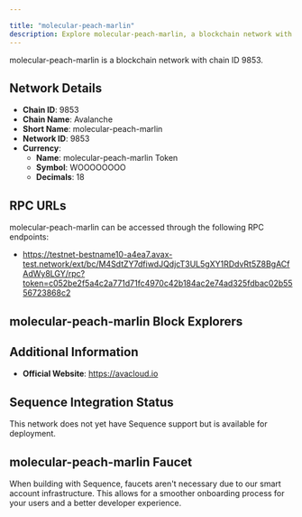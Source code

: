```yaml
---

title: "molecular-peach-marlin"
description: Explore molecular-peach-marlin, a blockchain network with chain ID 9853. Learn about its native currency, molecular-peach-marlin Token, and how to interact with the network.
---
```




molecular-peach-marlin is a blockchain network with chain ID 9853.

## Network Details

- **Chain ID**: 9853
- **Chain Name**: Avalanche
- **Short Name**: molecular-peach-marlin
- **Network ID**: 9853
- **Currency**: 
  - **Name**: molecular-peach-marlin Token
  - **Symbol**: WOOOOOOOO
  - **Decimals**: 18

## RPC URLs

molecular-peach-marlin can be accessed through the following RPC endpoints:

- https://testnet-bestname10-a4ea7.avax-test.network/ext/bc/M4SdtZY7dfiwdJQdjcT3UL5gXY1RDdvRt5Z8BgACfAdWy8LGY/rpc?token=c052be2f5a4c2a771d71fc4970c42b184ac2e74ad325fdbac02b5556723868c2

## molecular-peach-marlin Block Explorers



## Additional Information

- **Official Website**: https://avacloud.io

## Sequence Integration Status

This network does not yet have Sequence support but is available for deployment.

## molecular-peach-marlin Faucet

When building with Sequence, faucets aren't necessary due to our smart account infrastructure. This allows for a smoother onboarding process for your users and a better developer experience.
